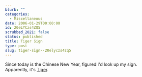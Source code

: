 ```yaml
---
blurb: ""
categories:
  - Miscellaneous
date: 2006-01-29T00:00:00
id: 20eLYCzs4ZQ5
scrubbed_2021: false
status: published
title: Tiger Sign
type: post
slug: tiger-sign--20elyczs4zq5
---
```


Since today is the Chinese New Year, figured I'd look up my sign.
Apparently, it's [Tiger](http://chinese.astrology.com/tiger.html).